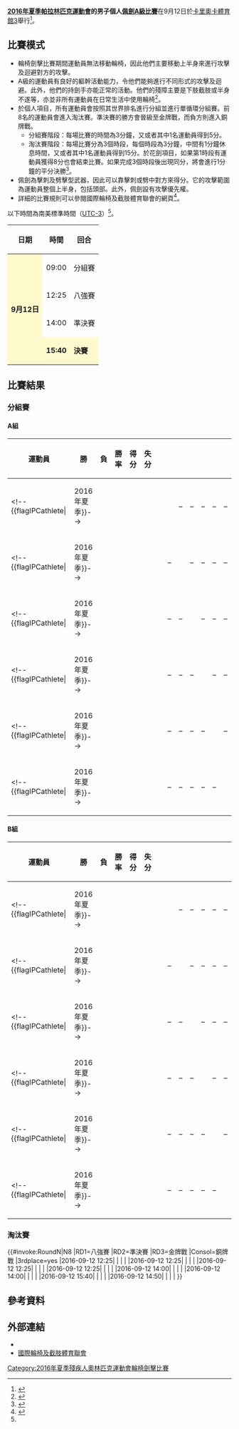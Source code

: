 {{noteTA|G1=Sports}}
{{Infobox Paralympic event
| event       = 男子個人佩劍A級
| games       = 2016年夏季
| image       = [[File:Wheelchair_fencing_pictogram_(Paralympics).svg|120px]]
| caption     = 
| venue       = [[卡里奧卡體育館3|卡里奧卡體育館3]]
| dates       = 9月12日
| competitors = 12
| nations     = 7<ref name=qualification>{{Cite web |url=http://www.iwasf.com/iwasf/index.cfm/sports/iwas-wheelchair-fencing/rio-2016-qualification111/ |title=RIO 2016 QUALIFICATION |access-date=2016-09-09 |archive-url=https://web.archive.org/web/20170328060644/http://www.iwasf.com/iwasf/index.cfm/sports/iwas-wheelchair-fencing/rio-2016-qualification111/ |archive-date=2017-03-28 |dead-url=yes }}</ref>
| gold        =  
| goldNPC     =  
| silver      =  
| silverNPC   =  
| bronze      =  
| bronzeNPC   =  
| prev        = [[2012年夏季殘疾人奧林匹克運動會輪椅劍擊男子個人佩劍A級比賽|2012]]
| next        = [[2020年夏季殘疾人奧林匹克運動會男子個人佩劍A級比賽|2020]]
}}
{{2016年夏季殘疾人奧林匹克運動會輪椅劍擊比賽}}
'''[[2016年夏季帕拉林匹克運動會|2016年夏季帕拉林匹克運動會]]的男子個人[[2016年夏季殘疾人奧林匹克運動會輪椅劍擊比賽|佩劍A級比賽]]'''在9月12日於[[卡里奧卡體育館3|卡里奧卡體育館3]]舉行<ref>{{Cite web |url=https://www.rio2016.com/en/paralympics/wheelchair-fencing |title=Paralympic Wheelchair Fencing |accessdate=2016-09-09 |archive-date=2016-09-08 |archive-url=https://web.archive.org/web/20160908184534/https://www.rio2016.com/en/paralympics/wheelchair-fencing |dead-url=no }}</ref>。

== 比賽模式 ==
* 輪椅劍擊比賽期間運動員無法移動輪椅，因此他們主要移動上半身來進行攻擊及迴避對方的攻擊。
* A級的運動員有良好的軀幹活動能力，令他們能夠進行不同形式的攻擊及迴避。此外，他們的持劍手亦能正常的活動。他們的殘障主要是下肢截肢或半身不遂等，亦並非所有運動員在日常生活中使用輪椅<ref name=classify>{{Cite web |url=https://www.paralympic.org/sites/default/files/document/150915170806821_2015_09_15%2BExplanatory%2Bguide%2BClassification_summer%2BFINAL%2B_5.pdf |title=Explanatory guide to Paralympic classification |accessdate=2016-09-09 |archive-date=2016-08-27 |archive-url=https://web.archive.org/web/20160827205502/https://www.paralympic.org/sites/default/files/document/150915170806821_2015_09_15%2BExplanatory%2Bguide%2BClassification_summer%2BFINAL%2B_5.pdf |dead-url=no }}</ref>。
* 於個人項目，所有運動員會按照其世界排名進行分組並進行單循環分組賽。前8名的運動員會進入淘汰賽。準決賽的勝方會晉級至金牌戰，而負方則進入銅牌戰。
** 分組賽階段：每場比賽的時間為3分鐘，又或者其中1名運動員得到5分。
** 淘汰賽階段：每場比賽分為3個時段，每個時段為3分鐘，中間有1分鐘休息時間，又或者其中1名運動員得到15分。於花劍項目，如果第1時段有運動員獲得8分也會結束比賽。如果完成3個時段後出現同分，將會進行1分鐘的平分決勝<ref name=schedule>{{Cite web |url=http://www.paralimpicos.es/publicacion/ficheros/Paralympic%20Explanatory%20Guide%20_%20Wheelchair%20Fencing.pdf |title=Wheelchair Fencing Explanatory Guide |access-date=2016-09-09 |archive-url=https://web.archive.org/web/20160330021441/http://www.paralimpicos.es/publicacion/ficheros/Paralympic%20Explanatory%20Guide%20_%20Wheelchair%20Fencing.pdf |archive-date=2016-03-30 |dead-url=yes }}</ref>。
* 佩劍為擊刺及劈擊型武器，因此可以靠擊刺或劈中對方來得分。它的攻擊範圍為運動員整個上半身，包括頭部。此外，佩劍設有攻擊優先權。
* 詳細的比賽規則可以參閱國際輪椅及截肢體育聯會的網頁<ref>{{Cite web |url=http://www.iwasf.com/iwasf/index.cfm/sports/iwas-wheelchair-fencing/rules-documents1/ |title=RULES & DOCUMENTS |accessdate=2016-09-09 |archive-date=2016-09-11 |archive-url=https://archive.is/20160911072702/http://www.iwasf.com/iwasf/index.cfm/sports/iwas-wheelchair-fencing/rules-documents1/ |dead-url=yes }}</ref>。
以下時間為南美標準時間（[[UTC-3|UTC-3]]）<ref name=schedule/>。
{| class="wikitable" style="text-align:center" width=400px
! 日期
! 時間
! 回合
|-
|style=background:lemonchiffon rowspan="4"| '''9月12日''' || 09:00 || 分組賽
|-
| 12:25 || 八強賽
|-
| 14:00 || 準決賽
|-
|style=background:lemonchiffon| '''15:40''' || style=background:lemonchiffon| '''決賽''' 
|}

== 比賽結果 ==
=== 分組賽 ===
==== A組 ====
{| class="wikitable" style="text-align:center;"
!width=200|運動員
!width=50|勝
!width=50|負
!width=50|勝率
!width=50|得分
!width=50|失分
!rowspan=7| 
!width=50|<!--{{flagicon|}}-->
!width=50|<!--{{flagicon|}}-->
!width=50|<!--{{flagicon|}}-->
!width=50|<!--{{flagicon|}}-->
!width=50|<!--{{flagicon|}}-->
!width=50|<!--{{flagicon|}}-->
|-
|align=left| <!--{{flagIPCathlete|[[]]||2016年夏季}}--> ||  ||  ||  ||  ||  || {{n/a}} || – || – || – || – || –
|-
|align=left| <!--{{flagIPCathlete|[[]]||2016年夏季}}--> ||  ||  ||  ||  ||  || – || {{n/a}} || – || – || – || –
|-
|align=left| <!--{{flagIPCathlete|[[]]||2016年夏季}}--> ||  ||  ||  ||  ||  || – || – || {{n/a}} || – || – || –
|-
|align=left| <!--{{flagIPCathlete|[[]]||2016年夏季}}--> ||  ||  ||  ||  ||  || – || – || – || {{n/a}} || – || –
|-
|align=left| <!--{{flagIPCathlete|[[]]||2016年夏季}}--> ||  ||  ||  ||  ||  || – || – || – || – || {{n/a}} || –
|-
|align=left| <!--{{flagIPCathlete|[[]]||2016年夏季}}--> ||  ||  ||  ||  ||  || – || – || – || – || – || {{n/a}}
|}

==== B組 ====
{| class="wikitable" style="text-align:center;"
!width=200|運動員
!width=50|勝
!width=50|負
!width=50|勝率
!width=50|得分
!width=50|失分
!rowspan=7| 
!width=50|<!--{{flagicon|}}-->
!width=50|<!--{{flagicon|}}-->
!width=50|<!--{{flagicon|}}-->
!width=50|<!--{{flagicon|}}-->
!width=50|<!--{{flagicon|}}-->
!width=50|<!--{{flagicon|}}-->
|-
|align=left| <!--{{flagIPCathlete|[[]]||2016年夏季}}--> ||  ||  ||  ||  ||  || {{n/a}} || – || – || – || – || –
|-
|align=left| <!--{{flagIPCathlete|[[]]||2016年夏季}}--> ||  ||  ||  ||  ||  || – || {{n/a}} || – || – || – || –
|-
|align=left| <!--{{flagIPCathlete|[[]]||2016年夏季}}--> ||  ||  ||  ||  ||  || – || – || {{n/a}} || – || – || –
|-
|align=left| <!--{{flagIPCathlete|[[]]||2016年夏季}}--> ||  ||  ||  ||  ||  || – || – || – || {{n/a}} || – || –
|-
|align=left| <!--{{flagIPCathlete|[[]]||2016年夏季}}--> ||  ||  ||  ||  ||  || – || – || – || – || {{n/a}} || –
|-
|align=left| <!--{{flagIPCathlete|[[]]||2016年夏季}}--> ||  ||  ||  ||  ||  || – || – || – || – || – || {{n/a}}
|}

=== 淘汰賽 ===
{{#invoke:RoundN|N8
|RD1=八強賽
|RD2=準決賽
|RD3=金牌戰
|Consol=銅牌戰
|3rdplace=yes
|2016-09-12 12:25| | | | 
|2016-09-12 12:25| | | | 
|2016-09-12 12:25| | | | 
|2016-09-12 12:25| | | | 
|2016-09-12 14:00| | | | 
|2016-09-12 14:00| | | | 
|2016-09-12 15:40| | | | 
|2016-09-12 14:50| | | | 
}}

== 參考資料 ==
{{reflist}}

== 外部連結 ==
* {{Official|https://www.rio2016.com/en/paralympics/wheelchair-fencin}}{{pt}}{{en}}{{es}}{{fr}}
* [https://web.archive.org/web/20080822164112/http://www.iwasf.com/ 國際輪椅及截肢體育聯會]{{en}}

[[Category:2016年夏季殘疾人奧林匹克運動會輪椅劍擊比賽|Category:2016年夏季殘疾人奧林匹克運動會輪椅劍擊比賽]]
